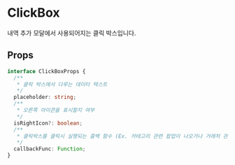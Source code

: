 
<Meta title="Primitive/ClickBox" component={ClickBox} />

# ClickBox

내역 추가 모달에서 사용되어지는 클릭 박스입니다.

## Props

```ts
interface ClickBoxProps {
  /**
   * 클릭 박스에서 다루는 데이터 텍스트
   */
  placeholder: string;
  /**
   * 오른쪽 아이콘을 표시할지 여부
   */
  isRightIcon?: boolean;
  /**
   * 클릭박스를 클릭시 실행되는 콜백 함수 (Ex. 카테고리 관련 팝업이 나오거나 거래처 관련 팝업이 나온다.)
   */
  callbackFunc: Function;
}
```

